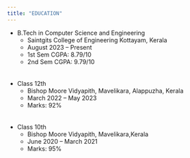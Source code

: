 ```yaml
---
title: "EDUCATION"
---
```


* B.Tech in Computer Science and Engineering
    + Saintgits College of Engineering Kottayam, Kerala
    + August 2023 – Present
    + 1st Sem CGPA: 8.79/10
    + 2nd Sem CGPA: 9.79/10
<br/>
<br/>
<br/>
* Class 12th 
    + Bishop Moore Vidyapith, Mavelikara, Alappuzha, Kerala 
    + March 2022 – May 2023
    + Marks: 92%
<br/>
<br/>
<br/>
* Class 10th
  + Bishop Moore Vidyapith, Mavelikara,Kerala 
  + June 2020 – March 2021
  + Marks: 95%
